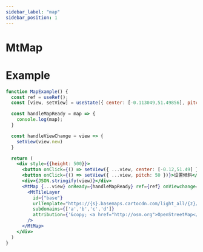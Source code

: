```yaml
---
sidebar_label: "map"
sidebar_position: 1
---
```


# MtMap

# Example
```jsx live=true
function MapExample() {
  const ref = useRef();
  const [view, setView] = useState({ center: [-0.113049,51.49856], pitch: 0 });

  const handleMapReady = map => {
    console.log(map);
  }

  const handleViewChange = view => {
    setView(view.new)
  }

  return (
    <div style={{height: 500}}>
      <button onClick={() => setView({ ...view, center: [-0.12,51.49] })}>设置中心</button>
      <button onClick={() => setView({ ...view, pitch: 50 })}>设置倾斜</button>
      <div>{JSON.stringify(view)}</div>
      <MtMap {...view} onReady={handleMapReady} ref={ref} onViewchange={handleViewChange}>
        <MtTileLayer
          id={"base"}
          urlTemplate="https://{s}.basemaps.cartocdn.com/light_all/{z}/{x}/{y}.png"
          subdomains={['a','b','c','d']}
          attribution={'&copy; <a href="http://osm.org">OpenStreetMap</a> contributors, &copy; <a href="https://carto.com/">CARTO</a>'}
        />
      </MtMap>
    </div>
  )
}

```

